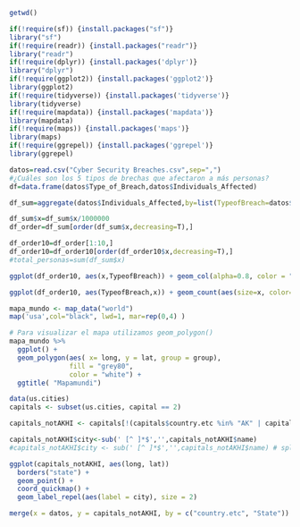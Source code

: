 ```r

getwd()

if(!require(sf)) {install.packages("sf")}
library("sf")
if(!require(readr)) {install.packages("readr")}
library("readr")
if(!require(dplyr)) {install.packages('dplyr')}
library("dplyr")
if(!require(ggplot2)) {install.packages('ggplot2')}
library(ggplot2)
if(!require(tidyverse)) {install.packages('tidyverse')}
library(tidyverse)
if(!require(mapdata)) {install.packages('mapdata')}
library(mapdata)
if(!require(maps)) {install.packages('maps')}
library(maps)
if(!require(ggrepel)) {install.packages('ggrepel')}
library(ggrepel)

datos=read.csv("Cyber Security Breaches.csv",sep=",")
#¿Cuáles son los 5 tipos de brechas que afectaron a más personas?
df=data.frame(datos$Type_of_Breach,datos$Individuals_Affected)

df_sum=aggregate(datos$Individuals_Affected,by=list(TypeofBreach=datos$Type_of_Breach), FUN=sum)

df_sum$x=df_sum$x/1000000
df_order=df_sum[order(df_sum$x,decreasing=T),]

df_order10=df_order[1:10,]
df_order10=df_order10[order(df_order10$x,decreasing=T),]
#total_personas=sum(df_sum$x)

ggplot(df_order10, aes(x,TypeofBreach)) + geom_col(alpha=0.8, color = "gray")+ labs(title = "Personas afectadas por tipo de brecha ")+xlab("Millones de Personas afectadas")+  ylab("Tipo de brecha")+ theme(legend.position = 'none',axis.text.x = element_text(angle = 0, vjust=0.6, size = 8),axis.text.y = element_text(angle = 0, vjust=0.6, size = 8))

ggplot(df_order10, aes(TypeofBreach,x)) + geom_count(aes(size=x, color=x),alpha=0.5, color = "red")+ labs(title = "Personas afectadas por tipo de brecha ")+ylab("Millones de Personas afectadas")+  xlab("Tipo de brecha")+ theme(legend.position = 'none',axis.text.x = element_text(angle = 90, vjust=0.6, size = 6))

mapa_mundo <- map_data("world") 
map('usa',col="black", lwd=1, mar=rep(0,4) )

# Para visualizar el mapa utilizamos geom_polygon() 
mapa_mundo %>%
  ggplot() +
  geom_polygon(aes( x= long, y = lat, group = group),
               fill = "grey80",
               color = "white") +
  ggtitle( "Mapamundi") 

data(us.cities)
capitals <- subset(us.cities, capital == 2)

capitals_notAKHI <- capitals[!(capitals$country.etc %in% "AK" | capitals$country.etc %in% "HI"), ] #exclude Alaska and Hawaii

capitals_notAKHI$city<-sub(' [^ ]*$','',capitals_notAKHI$name) 
#capitals_notAKHI$city <- sub(' [^ ]*$','',capitals_notAKHI$name) # split out city for the label

ggplot(capitals_notAKHI, aes(long, lat))
  borders("state") +
  geom_point() +
  coord_quickmap() +
  geom_label_repel(aes(label = city), size = 2)

merge(x = datos, y = capitals_notAKHI, by = c("country.etc", "State")) # Equivalente



```
